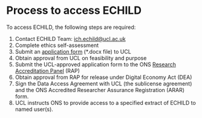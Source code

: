 # Process to access ECHILD {#sec-access-process}

To access ECHILD, the following steps are required:

1. Contact ECHILD Team: 
[ich.echild\@ucl.ac.uk](mailto:ich.echild@ucl.ac.uk){.email}
1. Complete ethics self-assessment
1. Submit an 
[application form](https://uksa.statisticsauthority.gov.uk/wp-content/uploads/2023/03/Research_Project_Application_v1.8-2.docx) 
(*.docx file) to UCL
1. Obtain approval from UCL on feasibility and purpose
1. Submit the UCL-approved application form to the ONS 
[Research Accreditation Panel](https://uksa.statisticsauthority.gov.uk/digitaleconomyact-research-statistics/research-accreditation-panel/) (RAP)
1. Obtain approval from RAP for release under Digital Economy Act (DEA) 
1. Sign the Data Access Agreement with UCL (the sublicense agreement) and the ONS Accredited Researcher Assurance 
Registration (ARAR) form.
1. UCL instructs ONS to provide access to a specified extract of ECHILD to 
named user(s).
